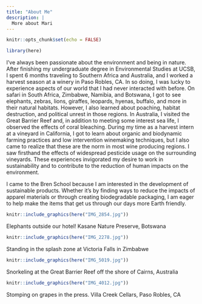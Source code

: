 ```yaml
---
title: "About Me"
description: |
  More about Mari
---
```


```r
knitr::opts_chunk$set(echo = FALSE)

library(here)
```

I've always been passionate about the environment and being in nature. After finishing my undergraduate degree in Environmental Studies at UCSB, I spent 6 months traveling to Southern Africa and Australia, and I worked a harvest season at a winery in Paso Robles, CA. In so doing, I was lucky to experience aspects of our world that I had never interacted with before. On safari in South Africa, Zimbabwe, Namibia, and Botswana, I got to see elephants, zebras, lions, giraffes, leopards, hyenas, buffalo, and more in their natural habitats. However, I also learned about poaching, habitat destruction, and political unrest in those regions. In Australia, I visited the Great Barrier Reef and, in addition to meeting some interest sea life, I observed the effects of coral bleaching. During my time as a harvest intern at a vineyard in California, I got to learn about organic and biodynamic farming practices and low intervention winemaking techniques, but I also came to realize that these are the norm in most wine producing regions. I saw firsthand the effects of widespread pesticide usage on the surrounding vineyards. These experiences invigorated my desire to work in sustainability and to contribute to the reduction of human impacts on the environment.

I came to the Bren School because I am interested in the development of sustainable products. Whether it's by finding ways to reduce the impacts of apparel materials or through creating biodegradable packaging, I am eager to help make the items that get us through our days more Earth friendly.

```r
knitr::include_graphics(here("IMG_2854.jpg"))
```

Elephants outside our hotel! Kasane Nature Preserve, Botswana

```r
knitr::include_graphics(here("IMG_2278.jpg"))
```

Standing in the splash zone at Victoria Falls in Zimbabwe

```r
knitr::include_graphics(here("IMG_5019.jpg"))
```

Snorkeling at the Great Barrier Reef off the shore of Cairns, Australia

```r
knitr::include_graphics(here("IMG_4012.jpg"))
```

Stomping on grapes in the press. Villa Creek Cellars, Paso Robles, CA
